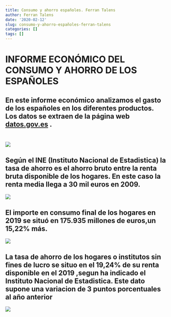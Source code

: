 ```yaml
---
title: Consumo y ahorro españoles. Ferran Talens
author: Ferran Talens
date: '2020-02-12'
slug: consumo-y-ahorro-españoles-ferran-talens
categories: []
tags: []
---
```

# INFORME ECONÓMICO DEL CONSUMO Y AHORRO DE LOS ESPAÑOLES

## En este informe económico analizamos el gasto de los españoles en los diferentes productos. Los datos se extraen de la página web [datos.gov.es](datos.gov.es) .<br><br>


![](/post/2020-02-12-consumo-y-ahorro-españoles-ferran-talens_files/output_10_0_ferran.png)




## Según el INE (Instituto Nacional de Estadistica) la tasa de ahorro es el ahorro bruto entre la renta bruta disponible de los hogares. En este caso la renta media llega a 30 mil euros en 2009.





![](/post/2020-02-12-consumo-y-ahorro-españoles-ferran-talens_files/output_16_0.png)






## El importe en consumo final de los hogares en 2019 se situó en 175.935 millones de euros,un 15,22% más.




![](/post/2020-02-12-consumo-y-ahorro-españoles-ferran-talens_files/output_22_0_ferran.png)

## La tasa de ahorro de los hogares o institutos sin fines de lucro se situo en el 19,24% de su renta disponible en el 2019 ,segun ha indicado el Instituto Nacional de Estadistica. Este dato supone una variacion de 3 puntos porcentuales al año anterior

![](/post/2020-02-12-consumo-y-ahorro-españoles-ferran-talens_files/output_28_0_ferran.png)


